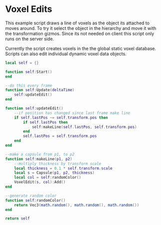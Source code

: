 # Voxel Edits

This example script draws a line of voxels as the object its attached to moves around. To try it select the object in the hierarchy and move it with the transformation gizmos.
Since its not needed on client this script only runs on the server side.

Currently the script creates voxels in the the global static voxel database. Scripts can also edit individual dynamic voxel data objects.

```lua
local self = {}

function self:Start()
end

--do this every frame
function self:Update(deltaTime)
    self:updateEdit()
end

function self:updateEdit()
    --if position has changed since last frame make line
    if self.lastPos ~= self.transform.pos then
        if self.lastPos then
            self:makeLine(self.lastPos, self.transform.pos)
        end
        self.lastPos = self.transform.pos
    end
end

--make a capsule from p1, to p2
function self:makeLine(p1, p2)
    --multiply thickness by transform scale
    local thickness = 0.1 * self.transform.scale
    local s = Capsule(p1, p2, thickness)
    local col = self:randomColor()
    VoxelEdit(s, col):Add()
end

--generate random color
function self:randomColor()
    return Vec3(math.random(), math.random(), math.random())
end

return self
```